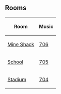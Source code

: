 

==Rooms==
<center>
{|class="wikitable" border="1"
!Room!!Music
|-
|[[Media:RoomsShack-PenguinProm.swf|Mine Shack]]||[[Media:Music706.swf|706]]
|-
|[[Media:RoomsSchool-PenguinProm.swf|School]]||[[Media:Music705.swf|705]]
|-
|[[Media:RoomsStadium-PenguinCupConstruction.swf|Stadium]]||[[Media:Music704.swf|704]]
|}
</center>

{{Events}}